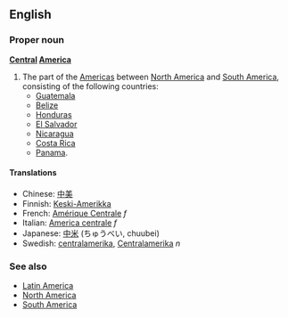 ==English==

===Proper noun===
'''[[Central]] [[America]]'''

#The part of the [[Americas]] between [[North America]] and [[South America]], consisting of the following countries:
#*[[Guatemala]]
#*[[Belize]]
#*[[Honduras]]
#*[[El Salvador]]
#*[[Nicaragua]]
#*[[Costa Rica]]
#*[[Panama]].

====Translations====
*Chinese: [[中美]]
*Finnish: [[Keski-Amerikka]]
*French: [[Amérique Centrale]] ''f''
*Italian: [[America centrale]] ''f''
*Japanese: [[中米]] (ちゅうべい, chuubei)
*Swedish: [[centralamerika]], [[Centralamerika]] ''n''

===See also===
*[[Latin America]]
*[[North America]]
*[[South America]]